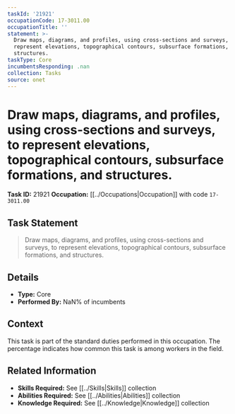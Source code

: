 ```yaml
---
taskId: '21921'
occupationCode: 17-3011.00
occupationTitle: ''
statement: >-
  Draw maps, diagrams, and profiles, using cross-sections and surveys, to
  represent elevations, topographical contours, subsurface formations, and
  structures.
taskType: Core
incumbentsResponding: .nan
collection: Tasks
source: onet
---
```

# Draw maps, diagrams, and profiles, using cross-sections and surveys, to represent elevations, topographical contours, subsurface formations, and structures.

**Task ID:** 21921
**Occupation:** [[../Occupations|Occupation]] with code `17-3011.00`

## Task Statement

> Draw maps, diagrams, and profiles, using cross-sections and surveys, to represent elevations, topographical contours, subsurface formations, and structures.

## Details

- **Type:** Core
- **Performed By:** NaN% of incumbents

## Context

This task is part of the standard duties performed in this occupation. The percentage indicates how common this task is among workers in the field.

## Related Information

- **Skills Required:** See [[../Skills|Skills]] collection
- **Abilities Required:** See [[../Abilities|Abilities]] collection
- **Knowledge Required:** See [[../Knowledge|Knowledge]] collection
